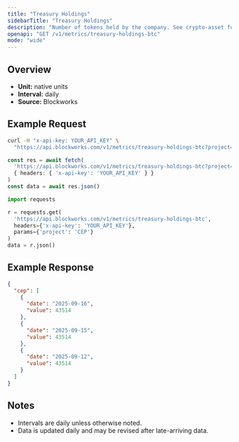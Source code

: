 ```yaml
---
title: "Treasury Holdings"
sidebarTitle: "Treasury Holdings"
description: "Number of tokens held by the company. See crypto-asset for asset indicator"
openapi: "GET /v1/metrics/treasury-holdings-btc"
mode: "wide"
---
```


## Overview

- **Unit:** native units
- **Interval:** daily
- **Source:** Blockworks

## Example Request

<CodeGroup>

```bash cURL
curl -H "x-api-key: YOUR_API_KEY" \
  "https://api.blockworks.com/v1/metrics/treasury-holdings-btc?project=CEP"
```

```typescript TypeScript
const res = await fetch(
  'https://api.blockworks.com/v1/metrics/treasury-holdings-btc?project=CEP',
  { headers: { 'x-api-key': 'YOUR_API_KEY' } }
)
const data = await res.json()
```

```python Python
import requests

r = requests.get(
  'https://api.blockworks.com/v1/metrics/treasury-holdings-btc',
  headers={'x-api-key': 'YOUR_API_KEY'},
  params={'project': 'CEP'}
)
data = r.json()
```

</CodeGroup>

## Example Response

```json
{
  "cep": [
    {
      "date": "2025-09-16",
      "value": 43514
    },
    {
      "date": "2025-09-15",
      "value": 43514
    },
    {
      "date": "2025-09-12",
      "value": 43514
    }
  ]
}
```

## Notes
- Intervals are daily unless otherwise noted.
- Data is updated daily and may be revised after late-arriving data.
